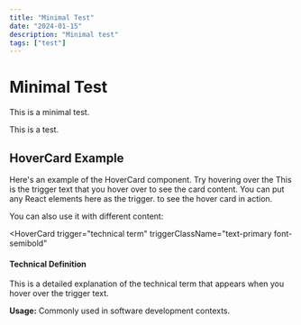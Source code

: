```yaml
---
title: "Minimal Test"
date: "2024-01-15"
description: "Minimal test"
tags: ["test"]
---
```


# Minimal Test

This is a minimal test.

<CalloutBox type="info" title="Test">
  This is a test.
</CalloutBox>

## HoverCard Example

Here's an example of the HoverCard component. Try hovering over the <HoverCard trigger="highlighted text">This is the trigger text that you hover over to see the card content. You can put any React elements here as the trigger.</HoverCard> to see the hover card in action.

You can also use it with different content:

<HoverCard 
  trigger="technical term" 
  triggerClassName="text-primary font-semibold"
>
  <div className="space-y-2">
    <h4 className="font-semibold text-foreground !mt-0">Technical Definition</h4>
    <p className="text-sm text-muted-foreground">
      This is a detailed explanation of the technical term that appears when you hover over the trigger text.
    </p>
    <div className="text-xs text-muted-foreground">
      <strong>Usage:</strong> Commonly used in software development contexts.
    </div>
  </div>
</HoverCard> 